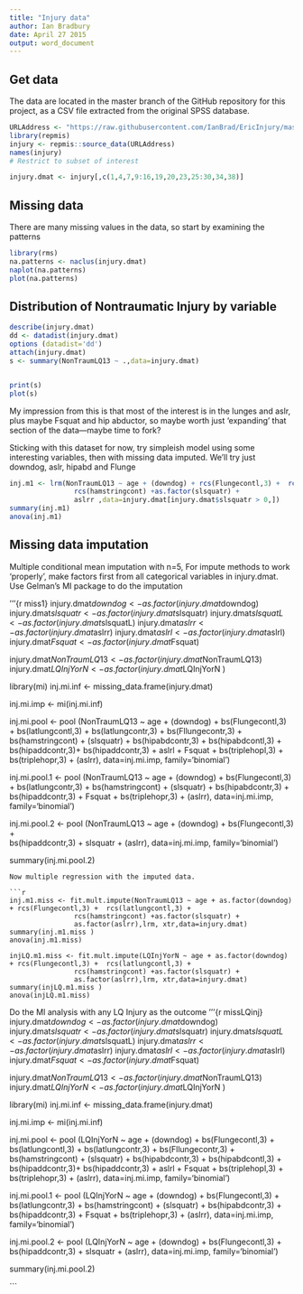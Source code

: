 ```yaml
---
title: "Injury data"
author: Ian Bradbury
date: April 27 2015
output: word_document
---
```




## Get data 
The data are located in the master branch of the GitHub repository for this project, as a CSV file extracted from the original SPSS database. 

```r
URLAddress <- "https://raw.githubusercontent.com/IanBrad/EricInjury/master/injury.csv"
library(repmis)
injury <- repmis::source_data(URLAddress)
names(injury)
# Restrict to subset of interest

injury.dmat <- injury[,c(1,4,7,9:16,19,20,23,25:30,34,38)]
```

## Missing data

There are many missing values in the data, so start by examining the patterns
```r

library(rms)
na.patterns <- naclus(injury.dmat)
naplot(na.patterns)
plot(na.patterns)
```

## Distribution of Nontraumatic Injury by variable

```r

describe(injury.dmat)
dd <- datadist(injury.dmat)
options (datadist='dd')
attach(injury.dmat)
s <- summary(NonTraumLQ13 ~ .,data=injury.dmat)


print(s)
plot(s)


```

My impression from this is that most of the interest is in the lunges and aslr, plus maybe Fsquat and hip abductor, so maybe worth just 'expanding' that section of the data---maybe time to fork?

Sticking with this dataset for now, try simpleish model using some interesting variables, then with missing data imputed. We'll try just downdog, aslr, hipabd and Flunge


```r

inj.m1 <- lrm(NonTraumLQ13 ~ age + (downdog) + rcs(Flungecontl,3) +  rcs(latlungcontl,3) + 
                rcs(hamstringcont) +as.factor(slsquatr) +
                aslrr ,data=injury.dmat[injury.dmat$slsquatr > 0,])
summary(inj.m1)
anova(inj.m1)
```


## Missing data imputation
Multiple conditional mean imputation with n=5, For impute methods to work 'properly', make factors first from all categorical variables in injury.dmat. Use Gelman's MI package to do the imputation

'''{r miss1}
injury.dmat$downdog <- as.factor(injury.dmat$downdog)
injury.dmat$slsquatr <- as.factor(injury.dmat$slsquatr) 
injury.dmat$slsquatL <- as.factor(injury.dmat$slsquatL) 
injury.dmat$aslrr <- as.factor(injury.dmat$aslrr)
injury.dmat$aslrl <- as.factor(injury.dmat$aslrl)
injury.dmat$Fsquat <- as.factor(injury.dmat$Fsquat)

injury.dmat$NonTraumLQ13 <- as.factor(injury.dmat$NonTraumLQ13)
injury.dmat$LQInjYorN <- as.factor(injury.dmat$LQInjYorN )

library(mi)
inj.mi.inf <- missing_data.frame(injury.dmat)

inj.mi.imp <- mi(inj.mi.inf)

inj.mi.pool <- pool (NonTraumLQ13 ~ age + (downdog) + bs(Flungecontl,3) +  bs(latlungcontl,3) + bs(latlungcontr,3) + bs(Fllungecontr,3) +
                bs(hamstringcont) + (slsquatr) + bs(hipabdcontr,3) + bs(hipabdcontl,3) +                            bs(hipaddcontr,3)+ bs(hipaddcontr,3) + aslrl + Fsquat + bs(triplehopl,3) + bs(triplehopr,3) +
                (aslrr), data=inj.mi.imp, family='binomial')
                
inj.mi.pool.1 <-  pool (NonTraumLQ13 ~ age + (downdog) + bs(Flungecontl,3) +   bs(latlungcontr,3) + 
                bs(hamstringcont) + (slsquatr) + bs(hipabdcontr,3) +                            bs(hipaddcontr,3) + Fsquat + bs(triplehopr,3) +
                (aslrr), data=inj.mi.imp, family='binomial')
                
inj.mi.pool.2 <-  pool (NonTraumLQ13 ~ age + (downdog) + bs(Flungecontl,3) +  
                   bs(hipaddcontr,3) +  slsquatr +
                (aslrr), data=inj.mi.imp, family='binomial')
                
summary(inj.mi.pool.2)


                
```
Now multiple regression with the imputed data. 

```r

inj.m1.miss <- fit.mult.impute(NonTraumLQ13 ~ age + as.factor(downdog) + rcs(Flungecontl,3) +  rcs(latlungcontl,3) + 
                rcs(hamstringcont) +as.factor(slsquatr) +
                as.factor(aslrr),lrm, xtr,data=injury.dmat)
summary(inj.m1.miss )
anova(inj.m1.miss)

injLQ.m1.miss <- fit.mult.impute(LQInjYorN ~ age + as.factor(downdog) + rcs(Flungecontl,3) +  rcs(latlungcontl,3) + 
                rcs(hamstringcont) +as.factor(slsquatr) +
                as.factor(aslrr),lrm, xtr,data=injury.dmat)
summary(injLQ.m1.miss )
anova(injLQ.m1.miss)
```


Do the MI analysis with any LQ Injury as the outcome
'''{r missLQinj}
injury.dmat$downdog <- as.factor(injury.dmat$downdog)
injury.dmat$slsquatr <- as.factor(injury.dmat$slsquatr) 
injury.dmat$slsquatL <- as.factor(injury.dmat$slsquatL) 
injury.dmat$aslrr <- as.factor(injury.dmat$aslrr)
injury.dmat$aslrl <- as.factor(injury.dmat$aslrl)
injury.dmat$Fsquat <- as.factor(injury.dmat$Fsquat)

injury.dmat$NonTraumLQ13 <- as.factor(injury.dmat$NonTraumLQ13)
injury.dmat$LQInjYorN <- as.factor(injury.dmat$LQInjYorN )

library(mi)
inj.mi.inf <- missing_data.frame(injury.dmat)

inj.mi.imp <- mi(inj.mi.inf)

inj.mi.pool <- pool (LQInjYorN ~ age + (downdog) + bs(Flungecontl,3) +  bs(latlungcontl,3) + bs(latlungcontr,3) + bs(Fllungecontr,3) +
                bs(hamstringcont) + (slsquatr) + bs(hipabdcontr,3) + bs(hipabdcontl,3) +                            bs(hipaddcontr,3)+ bs(hipaddcontr,3) + aslrl + Fsquat + bs(triplehopl,3) + bs(triplehopr,3) +
                (aslrr), data=inj.mi.imp, family='binomial')
                
inj.mi.pool.1 <-  pool (LQInjYorN ~ age + (downdog) + bs(Flungecontl,3) +   bs(latlungcontr,3) + 
                bs(hamstringcont) + (slsquatr) + bs(hipabdcontr,3) +                            bs(hipaddcontr,3) + Fsquat + bs(triplehopr,3) +
                (aslrr), data=inj.mi.imp, family='binomial')
                
inj.mi.pool.2 <-  pool (LQInjYorN ~ age + (downdog) + bs(Flungecontl,3) +  
                   bs(hipaddcontr,3) +  slsquatr +
                (aslrr), data=inj.mi.imp, family='binomial')
                
summary(inj.mi.pool.2)


                
```
